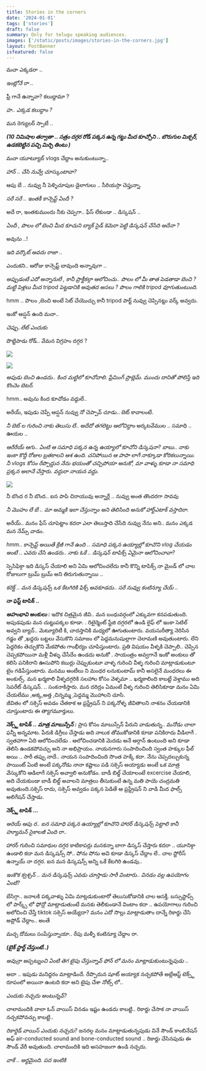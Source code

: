 ```yaml
---
title: Stories in the corners
date: '2024-01-01'
tags: ['stories']
draft: false
summary: Only for telugu speaking audiences.
images: ['/static/posts/images/stories-in-the-corners.jpg']
layout: PostBanner
isfeatured: false
---
```


మచా ఎక్కడరా ..

_ఇంట్లోనే రా .._

ఫ్రీ గానే ఉన్నావా? కలుద్దామా ?

_హ.. ఎక్కడ కలుద్దాం ?_

మన రెగ్యులర్ స్పాటే ..

**_(10 నిమిషాల తర్వాతా .. సత్రం దగ్గర రోడ్ పక్కన ఉన్న గట్టు మీద కూచ్చోని .. బొరుగుల మిక్చర్, ఉడకబెట్టిన పచ్చి మిర్చి తింటు )_**

మచా యూట్యూబ్ vlogs చేద్దాం అనుకుంటున్నా..

_హాన్ .. చేసి నువ్వే చూస్కుంటావా?_

ఆపు బే .. నువ్వు నీ పెళ్ళిచూపుల డైలాగులు .. సీరియస్గా చెప్తున్నా.

_సరే సరే .. ఇంతకీ కాన్సెప్ట్ ఏందీ ?_

అదే రా, ఇంతకుముందు నీకు చెప్పగా.. ఫేస్ లేకుండా .. డిస్కషన్ ..

_ఏందీ , పొలం లో బెంచి మీద కూచుని బ్యాక్ సైడ్ కెమెరా పెట్టి డిస్కషన్ చేసేది అదేనా ?_

అవును ..!

_ఇది వర్కౌట్ అవదు రాజా .._

ఎందుకని.. ఆరోజు కాన్సెప్ట్ బావుంది అన్నావుగా ..

_అప్పుడంటే ఎదో అన్నానులే , కానీ ప్రాక్టీకల్గా ఆలోచించు.. పొలం లో మీ తాత పెడతాడా బెంచి ? మట్టి పెళ్లలు మీద tripod పెట్టడానికి అవుతద అసలు ?
పొలం గాలికి tripod వూగుతుంటుంది._

hmm .. పొలం ,బెంచి అంటే సెట్ చేయొచ్చు కానీ tripod పార్ట్ నువ్వు చెప్పినట్టు వర్క్ అవ్వదు.

ఇంకో ఆప్షన్ ఉంది మచా..

_చెప్పు..లేట్ ఎందుకు_

పొట్టిపాడు రోడ్.. వేమన విగ్రహం దగ్గర ?

![](/static/posts/images/vemana1.jpeg)

![](/static/posts/images/vemana2.jpeg)

_అపుడు బెంచి ఉండదు.. కింద మట్టిలో కూచోవాలి. ఫ్రేమింగ్ ప్రాబ్లెమ్. ముందు దానితో పోలిస్తే ఇది కొంచెం బెటర్._

hmm.. అవును కింద కూచోడం వద్దులే..

అరేయ్, ఇపుడు చెప్పే ఆప్షన్ నువ్వు నో చెప్పావ్ చూడు.. బెట్ కావాలంటే.

_నీ బెట్ ల గురించి నాకు తెలుసు లే.. అదేదో తగలెట్టు ఆలోచిద్దాం_
అర్కటవేముల .. సమాధి .. ఊయల ..

_ఆరేరేయ్ ఆగు.. ఏంటి ఆ సమాధి పక్కన ఉన్న ఉయ్యాలో కూచోని డిస్కషనా? బాబు.. నాకు ఇంకా కొద్దీ రోజుల బ్రతకాలని ఆశ ఉంది. చనిపోయిన ఆ పాపా లాగే నాక్కూడా కోరికలున్నాయి. నీ vlogs కోసం రేప్పొద్దున నేను భయంతో చచ్చిపోయా అనుకో, మా వాళ్ళు కూడా నా సమాధి ప్రక్కన అలానే చేస్తారు. వద్దురా నాయన వద్దు._

![](/static/posts/images/tomb-with-swing.jpg)

నీ బొంద ర నీ బొంద.. ఐన పాపి చిరాయువు అన్నార్లే .. నువ్వు అంత తొందరగా సావవు

_నీ మొహం లే బే .. మా అమ్మకి ఇలా చేస్తున్నాం అని తెలిసింది అనుకో హార్ట్ఎటాక్ వస్తాదిరా._

అరేయ్.. మనం ఫేస్ చూపెట్టాం కదరా ఎలా తెలుస్తాది చేసేది నువ్వు నేను అని.. మనం ఎక్కడ మన నేమ్స్ వాడం.

_hmm.. కాన్సెప్ట్ అయితే క్రేజీ గానే ఉంది .. సమాధి పక్కన ఉయ్యాల్లో కూచొని vlog చేయడం అంటే .. ఎవరు చేసి ఉండరు..
నాకు ఓకే ..
డిస్కషన్ టాపిక్స్ ఏమైనా ఆలోచించావా?_

స్పెసిఫిక్గా ఇది డిస్కస్ చేయాలి అని ఏమి ఆలోచించలేదు కానీ కొన్ని టాపిక్స్ నా మైండ్ లో చాల రోజులుగా బ్రుమ్ బ్రుమ్ అని తిరుగుతున్నాయి ..

_కరెక్ట్ .. మన డిస్కషన్స్ ఒక కేటగిరికి ఫిక్స్ అవకూడదు.. సరే నువ్వు కంటిన్యూ చేయ్ .._

**నా ఫస్ట్ టాపిక్ ..**

**_అహంభావి అంకులు :_** ఇదొక చిత్రమైన జీవి.. మన బంధువర్గంలో ఎక్కువగా కనపడుతుంది. అపుడపుడు మన చుట్టుపక్కల కూడా. . రిటైర్మెంట్ స్టేజి దగ్గరలో ఉండి లైఫ్ లో ఇంకా సెటిల్ అవ్వని బ్యాచ్.. మెట్యూరిటీ కి, చాదస్తానికి మధ్యలో ఊగుతుంటారు. వయసురీత్యా నెరిసిన గడ్డం తో ,ఖద్దరు బట్టలు వేసుకొని సమాజం లో పెద్దమనుషుల్లాగా చెలామణి అవుతుంటారు. లేని పెద్దరికం తెచ్చుకొని మేకపోతు గాంభీర్యం చూపిస్తుంటారు. ప్రతి విషయం వీళ్ళకి చెప్పాలి.. చెప్పిన చెప్పకపోయినా మళ్లీ వీళ్ళు చేసేదేం ఉండదు అనుకో . సాయంత్రం అవ్వగానే ఇంకో అంకులు తో కలిసి పనికిరాని ఊసుపోని కబుర్లు చెప్పుకుంటూ వాళ్ళ గురించి వీళ్ళ గురించి మాట్లాడుకుంటూ టైం గడిపేస్తుంటారు. మనము ఆంటీలు ని మంధర లనుకుంటామ్ కానీ అసలైనే మంధరలు ఈ అంకుల్స్. మన ఖర్మకాలి వీళ్ళదగ్గరికి సలహాల కోసం వెళ్ళమా .. ఖర్మకాలింది కాబట్టే వెళ్తాము అది సెపరేట్ డిస్కషన్. .. సంకనాకిస్తారు. మన దరిద్రం ఏమంటే వీళ్ళ గురించి తెలిసికూడా మనం ఏమి చేయలేము ,అక్క,అత్త ,చిన్నమ్మ ,పెద్దమ్మ మొహాలని చూసి.  
జీవితం లో సక్సెస్ అవడం చేతకాక ఆ ఫ్రస్ట్రేషన్ ని పక్కనోళ్ళ జీవితాలని నాశనం చేయడానికి చూస్తుంటారు ఈ త్యాగమూర్తులు.

**నెక్స్ట్ టాపిక్ ..**
**_మాత్ర మాబుస్సేన్ :_** ప్రాస కోసం మాబుస్సేన్ పేరుని వాడుతున్న.. మనోడు చాలా ఫన్నీ అన్నమాట. పేరుకి డిగ్రీలు చేస్తాడు అది నాలుక తోముకోడానికి కూడా పనికిరాదు వీడిలాగే . స్వతహాగా ఏది ఆలోచించలేడు . ఆలోచించడానికి మెదడు అనే ఆర్గాన్ ఉంటుంది అని కూడా తెలిసి ఉండకపోవచ్చు అని నా అభిప్రాయం. నాయనగారు సంపాదించింది స్వంత హక్కుల ఫీల్ అయి .. సారీ తప్పు నాదే.. నాయన సంపాదించింది సొంత హక్కే కదా. నేను చెప్పదల్చుకున్న పాయింట్ ఏంటి అంటే పక్కనోడు నానా కష్టాలు పడి సక్సెస్ అయ్యాడు అంటే ఒక మాత్ర వేస్కుకోని ఆడిలాగే సక్సెస్ అవ్వాలి అనుకోడం. బాడీ బిల్డ్ చేయాలంటే excercise చేయాలి, అది చేయకుండా బాడీ బిల్డ్ అవాలని మాత్రలు తీసుకుంటే ఉన్న మతి పాయె చంద్రమతి అవుతుంది.సక్సెస్ రాదు, సక్సెస్ అవ్వడం పక్కన పెడితే ఆ ఫ్రస్ట్రేషన్ ని వాడి మీద ఫాల్స్ అలిగేషన్ చేస్తాడు.

**నెక్స్ట్ టాపిక్ ...**

_అరెయ్ ఆపు ర.. ఐన సమాధి పక్కన ఉయ్యాల్లో కూచొని హారర్ డిస్కషన్స్ పెట్టాలి కానీ హ్యూమన్ సైకాలజీ ఏంది రా.._

హారర్ గురించి సమాధుల దగ్గర కాటికాపర్లు మనకన్నా బాగా డిస్కస్ చేస్తారు కదరా .. యూనిక్గా ఉండాలి కదా మన డిస్కషన్స్ సో.. పోను పోను అవి కూడా డిస్కస్ చేద్దాం లే.. చాల స్టోరీస్ ఉన్నాయ్ నా దగ్గర. ఐన మన డిస్కషన్స్ అన్ని ఒకే కేటగిరి ఉండవు..

_ఇంకొక క్వశ్చన్ .. మన డిస్కషన్స్ ఎవడు చూస్తాడు సారీ వింటారు.. వినడం వల్ల ఉపయోగం ఏంటి?_

బేసిగ్గా.. జనాలకి పక్కవాళ్ళు ఏమి మాట్లడుకుంటారో తెలుసుకోడానికి చాల ఆసక్తీ. బస్సుస్టాప్స్ లో పార్క్స్ లో ఫోన్లో మాట్లాడుతుంటే మనకు తెలీకుండానే వింటాం కదా .. ఉపయోగాలు గురించి అలోచించి చేస్తే tiktok సక్సెస్ అయ్యేదా? మనం ఎదో సొల్లు మాట్లాడుతాం దాన్నే రికార్డు చేసి అప్లోడ్ చేద్దాం.. అంతే

మచ్చ దోమలు సంపేస్తున్నాయా.. రేపు మళ్ళీ కంటిన్యూ చేద్దాం రా.

**_(బైక్ స్టార్ట్ చేస్తుంటే..)_**

_అవున్రా అప్పట్నుంచి ఏంటి తెగ టైపు చేస్తున్నావ్ ఫోన్ లో మనం మాట్లాడుకుంటున్నపుడు .._

అదా .. ఇపుడు మనిద్దరం మాట్లాడిందే. రేప్పొదున షూట్ అయ్యాక నచ్చకపోతే అట్లేఆస్ట్ టెక్స్ట్ రూపంలో అయినా ఉంటది కదా అని టైపు చేశా నోట్స్ లో..

_ఎందుకు నచ్చదు అంటున్నవ్?_

చాలామందికి వాలా ఓన్ వాయిస్ వినడం ఇష్టం ఉండదు కాబట్టి.. రికార్డు చేసాక నా వాయిస్ నచ్చకపోవచ్చు కాబట్టి..

_రికార్డెడ్ వాయిస్ ఎందుకు నచ్చదు?_
జనరల్గ మనం మాట్లాడుతున్నపుడు వినే సౌండ్ కాంబినేషన్ అఫ్ air-conducted sound and bone-conducted sound .. రికార్డు చేసినపుడు ఈ సౌండ్ వేరీ అవుతుంది. చాలామందికి ఇది అసహజంగా ఉండి నచ్చదు.

_వాకే .. అర్థమైంది. పద ఇంటికి_
